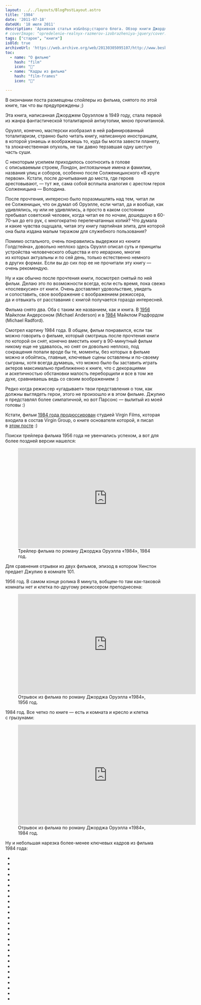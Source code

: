 ```yaml
---
layout: ../../layouts/BlogPostLayout.astro
title: '1984'
date: '2011-07-18'
dateUX: '18 июля 2011'
description: 'Архивная статья из&nbsp;старого блога. Обзор книги Джорджа Оруэлла «1984».'
# coverImage: "opredelenie-realnyx-razmerov-izobrazheniya-jquery/cover.jpg"
tags: ["старое", "книги"]
isOld: true
archiveUrl: 'https://web.archive.org/web/20130305095107/http://www.beskrovnyy.com/verstka/zapominanie-sostoyanij-elementov-s-pomoshhyu-cookie'
toc:
  - name: "О фильме"
    hash: "film"
    icon: "📄"
  - name: "Кадры из фильма"
    hash: "film-frames"
    icon: "📄"

---
```




<p class="article__text">В&nbsp;окончании поста размещены спойлеры из&nbsp;фильма, снятого по&nbsp;этой книге, так что вы&nbsp;предупреждены ;)</p>

<Picture 
  img={picBook}
  imgAlt="Книга с зеленой обложкой, большими буквами 1984 с надписью «George Orwell Nineteen eighty-four a novel" 
  classNames="article__picture" 
/>

<p class="article__text">Эта книга, написанная Джорджем Оруэллом в&nbsp;1949&nbsp;году, стала первой из&nbsp;жанра фантастической тоталитарной антиутопии, мною прочитанной.</p>
<p class="article__text">Оруэлл, конечно, мастерски изобразил в&nbsp;ней рафинированный тоталитаризм, странно было читать книгу, написанную иностранцем, в&nbsp;которой узнаешь и&nbsp;воображаешь&nbsp;то, куда&nbsp;бы могла завести планету, та&nbsp;злокачественная опухоль, не&nbsp;так давно терзавшая одну шестую часть суши.</p>
<p class="article__text">С&nbsp;некоторым усилием приходилось соотносить в&nbsp;голове с&nbsp;описываемым строем, Лондон, англоязычные имена и&nbsp;фамилии, названия улиц и&nbsp;соборов, особенно после Солженицынского &laquo;В&nbsp;круге первом&raquo;. Кстати, после дочитывания до&nbsp;места, где героев арестовывают,&nbsp;&mdash; тут&nbsp;же, сама собой всплыла аналогия с&nbsp;арестом героя Солженицына&nbsp;&mdash; Володина.</p>
<p class="article__text">После прочтения, интересно было поразмышлять над тем, читал&nbsp;ли ее&nbsp;Солженицын, что он&nbsp;думал об&nbsp;Оруэлле, если читал, да&nbsp;и&nbsp;вообще, как удивлялись, ну&nbsp;или не&nbsp;удивлялись, а&nbsp;просто в&nbsp;каком состоянии пребывал советский человек, когда читал ее&nbsp;по&nbsp;ночам, дошедшую в&nbsp;60-70-ых до&nbsp;его рук, с&nbsp;многократно перепечатанных копий? Что думала и&nbsp;какие чувства ощущала, читая эту книгу партийная элита, для которой она была издана малым тиражом для служебного пользования?</p>
<p class="article__text">Помимо остального, очень понравились выдержки из&nbsp;&laquo;книги Голдстейна&raquo;, довольно неплохо здесь Оруэлл описал суть и&nbsp;принципы устройства человеческого общества и&nbsp;его иерархию, многие из&nbsp;которых актуальны и&nbsp;по&nbsp;сей день, только естественно немного в&nbsp;других формах. Если вы&nbsp;до&nbsp;сих пор ее&nbsp;не&nbsp;прочитали эту книгу&nbsp;&mdash; очень рекомендую.</p>
<p id="film" class="article__text article__text--anchor-target" data-anchor>Ну&nbsp;и&nbsp;как обычно после прочтения книги, посмотрел снятый по&nbsp;ней фильм. Делаю это по&nbsp;возможности всегда, если есть время, пока свежо &laquo;послевкусие&raquo; от&nbsp;книги. Очень доставляет удовольствие, увидеть и&nbsp;сопоставить, свое воображение с&nbsp;воображением режиссера, да&nbsp;и&nbsp;отвыкать от&nbsp;расставания с&nbsp;книгой получается гораздо интересней.</p>
<p class="article__text">Фильма снято два. Оба с&nbsp;таким&nbsp;же названием, как и&nbsp;книга. В&nbsp;<a class="link link--info" href="https://web.archive.org/web/20130225021538/http://ru.wikipedia.org/wiki/1984_(%D1%84%D0%B8%D0%BB%D1%8C%D0%BC,_1956)">1956</a> Майклом Андерсоном (Michael Anderson) и&nbsp;в&nbsp;<a class="link link--info" href="https://web.archive.org/web/20130225021538/http://ru.wikipedia.org/wiki/1984_(%D1%84%D0%B8%D0%BB%D1%8C%D0%BC,_1984)">1984</a> Майклом Рэдфордом (Michael Radford). </p>
<p class="article__text">Смотрел картину 1984&nbsp;года. В&nbsp;общем, фильм понравился, если так можно говорить о&nbsp;фильме, который смотришь после прочтения книги по&nbsp;которой он&nbsp;снят, конечно вместить книгу в&nbsp;90-минутный фильм никому еще не&nbsp;удавалось, но&nbsp;снят он&nbsp;довольно неплохо, под сокращения попали вроде&nbsp;бы те, моменты, без которых в&nbsp;фильме можно и&nbsp;обойтись, главные, ключевые сцены оставлены и&nbsp;по-своему сыграны, хотя всегда думаешь, что можно было&nbsp;бы заставить играть актеров максимально приближенно к&nbsp;книге, что с&nbsp;декорациями и&nbsp;аскетичностью обстановки малость переборщили и&nbsp;все в&nbsp;том&nbsp;же духе, сравниваешь ведь со&nbsp;своим воображением :)</p>
<p class="article__text">Редко когда режиссер &laquo;угадывает&raquo; твои представления о&nbsp;том, как должны выглядеть герои, этого не&nbsp;произошло и&nbsp;в&nbsp;этом фильме. Джулию я&nbsp;представлял более симпатичной, но&nbsp;вот Парсонс&nbsp;&mdash; вылитый из&nbsp;моей головы :)</p>
<p class="article__text">Кстати, фильм <a class="link link--info" href="https://web.archive.org/web/20130225021538/http://en.wikipedia.org/wiki/Nineteen_Eighty-Four_(film)">1984 года продюссирован</a> студией Virgin Films, которая входила в&nbsp;состав Virgin Group, о&nbsp;книге основателя которой, я&nbsp;писал в&nbsp;<a class="link link--info" href="/blog/k-chertu-vse-beris-i-delaj">этом посте</a> :) </p>
<p class="article__text">Поиски трейлера фильма 1956 года не&nbsp;увенчались успехом, а&nbsp;вот для более поздней версии нашелся:</p>

<figure class="article__video video">
  <iframe class="video__frame" width="560" height="315" src="https://www.youtube.com/embed/Z4rBDUJTnNU?si=8a8waZNIBsz6u8Vq" title="YouTube video player" frameborder="0" allow="accelerometer; autoplay; clipboard-write; encrypted-media; gyroscope; picture-in-picture; web-share" referrerpolicy="strict-origin-when-cross-origin" allowfullscreen></iframe>
  <figcaption class="video__caption">Трейлер фильма по роману Джорджа Оруэлла «1984», 1984 год.</figcaption>
</figure>

<p class="article__text">Для сравнения отрывки из&nbsp;двух фильмов, эпизод в&nbsp;котором Уинстон предает Джулию в&nbsp;комнате 101.</p>
<p class="article__text">1956&nbsp;год. В&nbsp;самом конце ролика 8&nbsp;минута, вобщем-то там как-таковой комнаты нет и&nbsp;клетка по-другому режиссером преподнесена:</p>

<figure class="article__video video">
  <iframe class="video__frame" width="560" height="315" src="https://www.youtube.com/embed/Z_b04ZzekOA?si=cfPoZj4ITVgt0cwC" title="YouTube video player" frameborder="0" allow="accelerometer; autoplay; clipboard-write; encrypted-media; gyroscope; picture-in-picture; web-share" referrerpolicy="strict-origin-when-cross-origin" allowfullscreen></iframe>
  <figcaption class="video__caption">Отрывок из фильма по роману Джорджа Оруэлла «1984», 1956 год.</figcaption>
</figure>

<p class="article__text">1984&nbsp;год. Все четко по&nbsp;книге&nbsp;&mdash; есть и&nbsp;комната и&nbsp;кресло и&nbsp;клетка с&nbsp;грызунами:</p>

<figure class="article__video video">
  <iframe class="video__frame" width="560" height="315" src="https://www.youtube.com/embed/M3U83QLoATU?si=WMm8lQwCp56sAoRA" title="YouTube video player" frameborder="0" allow="accelerometer; autoplay; clipboard-write; encrypted-media; gyroscope; picture-in-picture; web-share" referrerpolicy="strict-origin-when-cross-origin" allowfullscreen></iframe>
  <figcaption class="video__caption">Отрывок из фильма по роману Джорджа Оруэлла «1984», 1984 год.</figcaption>
</figure>

<p id="film-frames" class="article__text article__text--anchor-target" data-anchor>Ну&nbsp;и&nbsp;небольшая нарезка более-менее ключевых кадров из&nbsp;фильма 1984&nbsp;года:</p>

<ul class="pics-list">
  <li class="pics-list__item">
    <a class="pics-list__link" href={picFrame1.src} title="Открыть изображение в полном размере">
      <picture class="pics-list__pic">
        <ImgSource img={picFrame1} imgAlt="" classNames="pics-list__img" />
      </picture>
    </a>
  </li>
  <li class="pics-list__item">
    <a class="pics-list__link" href={picFrame2.src} title="Открыть изображение в полном размере">
      <picture class="pics-list__pic">
        <ImgSource img={picFrame2} imgAlt="" classNames="pics-list__img" />
      </picture>
    </a>
  </li>
  <li class="pics-list__item">
    <a class="pics-list__link" href={picFrame4.src} title="Открыть изображение в полном размере">
      <picture class="pics-list__pic">
        <ImgSource img={picFrame4} imgAlt="" classNames="pics-list__img" />
      </picture>
    </a>
  </li>
  <li class="pics-list__item">
    <a class="pics-list__link" href={picFrame5.src} title="Открыть изображение в полном размере">
      <picture class="pics-list__pic">
        <ImgSource img={picFrame5} imgAlt="" classNames="pics-list__img" />
      </picture>
    </a>
  </li>
  <li class="pics-list__item">
    <a class="pics-list__link" href={picFrame6.src} title="Открыть изображение в полном размере">
      <picture class="pics-list__pic">
        <ImgSource img={picFrame6} imgAlt="" classNames="pics-list__img" />
      </picture>
    </a>
  </li>
  <li class="pics-list__item">
    <a class="pics-list__link" href={picFrame7.src} title="Открыть изображение в полном размере">
      <picture class="pics-list__pic">
        <ImgSource img={picFrame7} imgAlt="" classNames="pics-list__img" />
      </picture>
    </a>
  </li>
  <li class="pics-list__item">
    <a class="pics-list__link" href={picFrame8.src} title="Открыть изображение в полном размере">
      <picture class="pics-list__pic">
        <ImgSource img={picFrame8} imgAlt="" classNames="pics-list__img" />
      </picture>
    </a>
  </li>
  <li class="pics-list__item">
    <a class="pics-list__link" href={picFrame9.src} title="Открыть изображение в полном размере">
      <picture class="pics-list__pic">
        <ImgSource img={picFrame9} imgAlt="" classNames="pics-list__img" />
      </picture>
    </a>
  </li>
  <li class="pics-list__item">
    <a class="pics-list__link" href={picFrame10.src} title="Открыть изображение в полном размере">
      <picture class="pics-list__pic">
        <ImgSource img={picFrame10} imgAlt="" classNames="pics-list__img" />
      </picture>
    </a>
  </li>
  <li class="pics-list__item">
    <a class="pics-list__link" href={picFrame11.src} title="Открыть изображение в полном размере">
      <picture class="pics-list__pic">
        <ImgSource img={picFrame11} imgAlt="" classNames="pics-list__img" />
      </picture>
    </a>
  </li>
  <li class="pics-list__item">
    <a class="pics-list__link" href={picFrame12.src} title="Открыть изображение в полном размере">
      <picture class="pics-list__pic">
        <ImgSource img={picFrame12} imgAlt="" classNames="pics-list__img" />
      </picture>
    </a>
  </li>
  <li class="pics-list__item">
    <a class="pics-list__link" href={picFrame13.src} title="Открыть изображение в полном размере">
      <picture class="pics-list__pic">
        <ImgSource img={picFrame13} imgAlt="" classNames="pics-list__img" />
      </picture>
    </a>
  </li>
  <li class="pics-list__item">
    <a class="pics-list__link" href={picFrame14.src} title="Открыть изображение в полном размере">
      <picture class="pics-list__pic">
        <ImgSource img={picFrame14} imgAlt="" classNames="pics-list__img" />
      </picture>
    </a>
  </li>
  <li class="pics-list__item">
    <a class="pics-list__link" href={picFrame15.src} title="Открыть изображение в полном размере">
      <picture class="pics-list__pic">
        <ImgSource img={picFrame15} imgAlt="" classNames="pics-list__img" />
      </picture>
    </a>
  </li>
  <li class="pics-list__item">
    <a class="pics-list__link" href={picFrame16.src} title="Открыть изображение в полном размере">
      <picture class="pics-list__pic">
        <ImgSource img={picFrame16} imgAlt="" classNames="pics-list__img" />
      </picture>
    </a>
  </li>
  <li class="pics-list__item">
    <a class="pics-list__link" href={picFrame17.src} title="Открыть изображение в полном размере">
      <picture class="pics-list__pic">
        <ImgSource img={picFrame17} imgAlt="" classNames="pics-list__img" />
      </picture>
    </a>
  </li>
  <li class="pics-list__item">
    <a class="pics-list__link" href={picFrame18.src} title="Открыть изображение в полном размере">
      <picture class="pics-list__pic">
        <ImgSource img={picFrame18} imgAlt="" classNames="pics-list__img" />
      </picture>
    </a>
  </li>
  <li class="pics-list__item">
    <a class="pics-list__link" href={picFrame19.src} title="Открыть изображение в полном размере">
      <picture class="pics-list__pic">
        <ImgSource img={picFrame19} imgAlt="" classNames="pics-list__img" />
      </picture>
    </a>
  </li>
  <li class="pics-list__item">
    <a class="pics-list__link" href={picFrame20.src} title="Открыть изображение в полном размере">
      <picture class="pics-list__pic">
        <ImgSource img={picFrame20} imgAlt="" classNames="pics-list__img" />
      </picture>
    </a>
  </li>
  <li class="pics-list__item">
    <a class="pics-list__link" href={picFrame21.src} title="Открыть изображение в полном размере">
      <picture class="pics-list__pic">
        <ImgSource img={picFrame21} imgAlt="" classNames="pics-list__img" />
      </picture>
    </a>
  </li>
  <li class="pics-list__item">
    <a class="pics-list__link" href={picFrame22.src} title="Открыть изображение в полном размере">
      <picture class="pics-list__pic">
        <ImgSource img={picFrame22} imgAlt="" classNames="pics-list__img" />
      </picture>
    </a>
  </li>
  <li class="pics-list__item">
    <a class="pics-list__link" href={picFrame23.src} title="Открыть изображение в полном размере">
      <picture class="pics-list__pic">
        <ImgSource img={picFrame23} imgAlt="" classNames="pics-list__img" />
      </picture>
    </a>
  </li>
  <li class="pics-list__item">
    <a class="pics-list__link" href={picFrame24.src} title="Открыть изображение в полном размере">
      <picture class="pics-list__pic">
        <ImgSource img={picFrame24} imgAlt="" classNames="pics-list__img" />
      </picture>
    </a>
  </li>
  <li class="pics-list__item">
    <a class="pics-list__link" href={picFrame25.src} title="Открыть изображение в полном размере">
      <picture class="pics-list__pic">
        <ImgSource img={picFrame25} imgAlt="" classNames="pics-list__img" />
      </picture>
    </a>
  </li>
  <li class="pics-list__item">
    <a class="pics-list__link" href={picFrame26.src} title="Открыть изображение в полном размере">
      <picture class="pics-list__pic">
        <ImgSource img={picFrame26} imgAlt="" classNames="pics-list__img" />
      </picture>
    </a>
  </li>
  <li class="pics-list__item">
    <a class="pics-list__link" href={picFrame27.src} title="Открыть изображение в полном размере">
      <picture class="pics-list__pic">
        <ImgSource img={picFrame27} imgAlt="" classNames="pics-list__img" />
      </picture>
    </a>
  </li>
  <li class="pics-list__item">
    <a class="pics-list__link" href={picFrame28.src} title="Открыть изображение в полном размере">
      <picture class="pics-list__pic">
        <ImgSource img={picFrame28} imgAlt="" classNames="pics-list__img" />
      </picture>
    </a>
  </li>
</ul>





